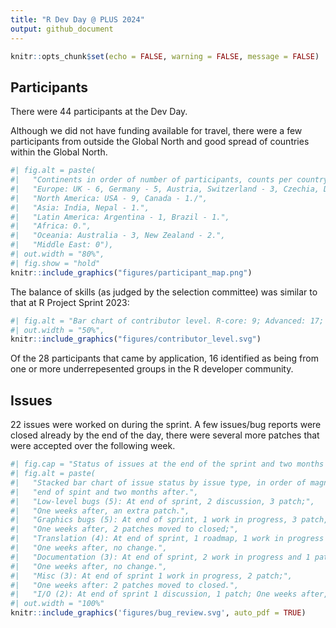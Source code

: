 ```yaml
---
title: "R Dev Day @ PLUS 2024"
output: github_document
---
```


```r
knitr::opts_chunk$set(echo = FALSE, warning = FALSE, message = FALSE)
```

## Participants

There were 44 participants at the Dev Day.

Although we did not have funding available for travel, there were a few participants from outside the Global North and good spread of countries within the Global North.

```r
#| fig.alt = paste(
#|   "Continents in order of number of participants, counts per country.",
#|   "Europe: UK - 6, Germany - 5, Austria, Switzerland - 3, Czechia, Denmark, France, Hungary, Luxembourg, Netherlands, Poland, Spain - 1.",
#|   "North America: USA - 9, Canada - 1./",
#|   "Asia: India, Nepal - 1.",
#|   "Latin America: Argentina - 1, Brazil - 1.",
#|   "Africa: 0.",
#|   "Oceania: Australia - 3, New Zealand - 2.",
#|   "Middle East: 0"),
#| out.width = "80%",
#| fig.show = "hold"
knitr::include_graphics("figures/participant_map.png")
```

The balance of skills (as judged by the selection committee) was similar to that at R Project Sprint 2023:
```r
#| fig.alt = "Bar chart of contributor level. R-core: 9; Advanced: 17; Intermediate: 10, Beginner: 8",
#| out.width = "50%",
knitr::include_graphics("figures/contributor_level.svg")
```

Of the 28 participants that came by application, 16 identified as being from one or more underrepesented groups in the R developer community.

## Issues

22 issues were worked on during the sprint. A few issues/bug reports were closed already by the end of the day, there were several more patches that were accepted over the following week.

```r
#| fig.cap = "Status of issues at the end of the sprint and two months after",
#| fig.alt = paste(
#|   "Stacked bar chart of issue status by issue type, in order of magnitude, split into two timepoints:",
#|   "end of spint and two months after.",
#|   "Low-level bugs (5): At end of sprint, 2 discussion, 3 patch;",
#|   "One weeks after, an extra patch.",
#|   "Graphics bugs (5): At end of sprint, 1 work in progress, 3 patch, 1 closed;",
#|   "One weeks after, 2 patches moved to closed;",
#|   "Translation (4): At end of sprint, 1 roadmap, 1 work in progress and 2 closed;",
#|   "One weeks after, no change.",
#|   "Documentation (3): At end of sprint, 2 work in progress and 1 patch;",
#|   "One weeks after, no change.",
#|   "Misc (3): At end of sprint 1 work in progress, 2 patch;",
#|   "One weeks after: 2 patches moved to closed.",
#|   "I/O (2): At end of sprint 1 discussion, 1 patch; One weeks after, patch moved to closed."),
#| out.width = "100%"
knitr::include_graphics('figures/bug_review.svg', auto_pdf = TRUE)
```
